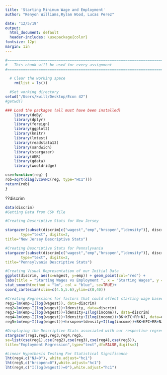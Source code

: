 ```yaml
---
title: 'Starting Minimum Wage and Employment'
author: "Kenyon Williams,Rylan Wood, Lucas Perez"

date: "12/5/19"
output:
  html_document: default
  header-includes: \usepackage{color}
fontsize: 12pt
margin: 1in
---
```


```r

#==============================================================================
#   This chunk will be used for every assignment
#==============================================================================

  # Clear the working space
    rm(list = ls())

  #Set working directory
setwd("/Users/kwill/Desktop/Econ 42")
#getwd()

### Load the packages (all must have been installed)
    library(doBy)
    library(dplyr)
    library(foreign)
    library(ggplot2)
    library(knitr)
    library(lmtest)
    library(readstata13)
    library(sandwich)
    library(stargazer)
    library(AER)
    library(gdata)
    library(wooldridge)

cse=function(reg) {
rob=sqrt(diag(vcovHC(reg, type="HC1")))
return(rob)
}

```
??discrim
```r
data(discrim)
#Getting Data from CSV file
```

```r
#Creating Descriptive Stats for New Jersey

stargazer(subset(discrim[c("wagest","emp","hrsopen","ldensity")], discrim$NJ==1),
       type="text", digits=2,
title="New Jersey Descriptive Stats")

#Creating Descriptive Stats for Pennslyvania
stargazer(subset(discrim[c("wagest","emp","hrsopen","ldensity")], discrim$NJ==0),
       type="text", digits=2,
title="Pennsylvania Descriptive Stats")
```

```r
#Creating Visual Representation of our Initial Data
ggplot(discrim, aes(x=wagest, y=emp)) + geom_point(col="red") +
labs(title = "Starting Wages vs Employment ", x = "Starting Wages", y = "Employment") +
stat_smooth(method = "lm", col = "blue", se=TRUE)+
coord_cartesian(xlim=c(4.5,5.6),ylim=c(0,40))
```

```r

#Creating Regressions for factors that could effect starting wage based on state characteristics
reg1=lm(emp~I(log(wagest)), data=discrim)
reg2=lm(emp~I(log(wagest))+ldensity, data=discrim)
reg3=lm(emp~I(log(wagest))+ldensity+I(log(income)), data=discrim)
reg4=lm(emp~I(log(wagest))+ldensity+I(log(income))+BK+KFC+RR+NJ, data=discrim)
reg5=lm(emp~I(log(wagest))+hrsopen+ldensity+I(log(income))+BK+KFC+RR+NJ+I(hrsopen*wagest), data=discrim)
```

```r
#Displaying the Descriptive Stats associated with our respective regressions
stargazer(reg1,reg2,reg3,reg4,reg5,
se=list(cse(reg1),cse(reg2),cse(reg3),cse(reg4),cse(reg5)),
title="Employment Regression",type="text",df=FALSE,digits=3)


```




```r
#Linear Hypothesis Testing For Statistical Significance 
lht(reg4,c("NJ=0"), white.adjust="hc1")
lht(reg5,c("hrsopen=0"),white.adjust="hc1")
lht(reg4,c("I(log(wagest))=0"),white.adjust="hc1")

```


&nbsp; 

&nbsp; 
&nbsp; 



&nbsp;
&nbsp; 
&nbsp; 

  
  

